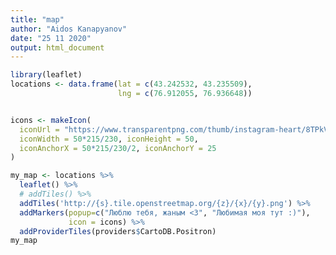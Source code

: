 ```yaml
---
title: "map"
author: "Aidos Kanapyanov"
date: "25 11 2020"
output: html_document
---
```


```r
library(leaflet)
locations <- data.frame(lat = c(43.242532, 43.235509),
                        lng = c(76.912055, 76.936648))


icons <- makeIcon(
  iconUrl = "https://www.transparentpng.com/thumb/instagram-heart/8TPkVW-red-instagram-heart-free-download.png",
  iconWidth = 50*215/230, iconHeight = 50,
  iconAnchorX = 50*215/230/2, iconAnchorY = 25
)

my_map <- locations %>% 
  leaflet() %>% 
  # addTiles() %>%
  addTiles('http://{s}.tile.openstreetmap.org/{z}/{x}/{y}.png') %>% 
  addMarkers(popup=c("Люблю тебя, жаным <3", "Любимая моя тут :)"),
             icon = icons) %>% 
  addProviderTiles(providers$CartoDB.Positron)  
my_map
```